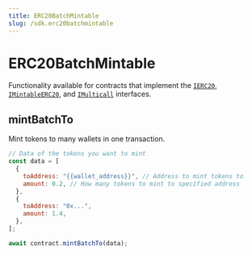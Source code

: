 ```yaml
---
title: ERC20BatchMintable
slug: /sdk.erc20batchmintable
---
```


# ERC20BatchMintable

Functionality available for contracts that implement the
[`IERC20`](/contracts/IERC20),
[`IMintableERC20`](/contracts/IMintableERC20),
and [`IMulticall`](/contracts/IMulticall) interfaces.

## mintBatchTo

Mint tokens to many wallets in one transaction.

```javascript
// Data of the tokens you want to mint
const data = [
  {
    toAddress: "{{wallet_address}}", // Address to mint tokens to
    amount: 0.2, // How many tokens to mint to specified address
  },
  {
    toAddress: "0x...",
    amount: 1.4,
  },
];

await contract.mintBatchTo(data);
```
